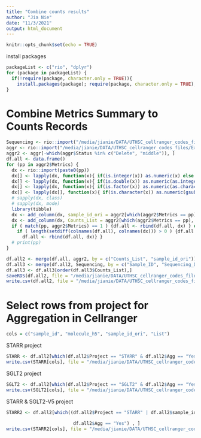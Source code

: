 ```yaml
---
title: "Combine counts results"
author: "Jia Nie"
date: "11/3/2021"
output: html_document
---
```


```r
knitr::opts_chunk$set(echo = TRUE)
```

install packages
```r
packageList <- c("rio", "dplyr")
for (package in packageList) {
  if(!require(package, character.only = TRUE)){
    install.packages(package); require(package, character.only = TRUE); }
}
```

# Combine Metrics Summary to Counts Records
```r
Sequencing <- rio::import("/media/jianie/DATA/UTHSC_cellranger_codes_files/ExperimentSummaryFiles/Form 2_Sequencing Samples.xlsx")
aggr <- rio::import("/media/jianie/DATA/UTHSC_cellranger_codes_files/ExperimentSummaryFiles/Form 3_cellranger_counts_summary.xlsx")
aggr2 <- aggr[-which(aggr$Status %in% c("Delete", "middle")), ]
df.all <- data.frame()
for (pp in aggr2$Metrics) {
  dx <- rio::import(paste0(pp))
  dx[] <- lapply(dx, function(x){ if(is.integer(x)) as.numeric(x) else x} )
  dx[] <- lapply(dx, function(x){ if(is.double(x)) as.numeric(as.integer(x)) else x} )
  dx[] <- lapply(dx, function(x){ if(is.factor(x)) as.numeric(as.character(x)) else x} )
  dx[] <- lapply(dx[], function(x){ if(is.character(x)) as.numeric(gsub("%|,", "", x)) else x} )
  # sapply(dx, class)
  # sapply(dx, mode)
  library(tibble)
  dx <- add_column(dx, sample_id_ori = aggr2[which(aggr2$Metrics == pp), "sample_id_ori"], .before = 1)
  dx <- add_column(dx, Counts_List = aggr2[which(aggr2$Metrics == pp), "Counts_List"], .before = 1)
  if ( match(pp, aggr2$Metrics) == 1 ) {df.all <- rbind(df.all, dx) } else {
    if ( length(setdiff(colnames(df.all), colnames(dx))) > 0 ) {df.all <- dplyr::bind_rows(df.all, dx)} else {
      df.all <- rbind(df.all, dx)} } 
  # print(pp)
}

df.all2 <- merge(df.all, aggr2, by = c("Counts_List", "sample_id_ori"))
df.all3 <- merge(df.all2, Sequencing, by = c("Sample_ID", "Sequencing_Date"))
df.all3 <- df.all3[order(df.all3$Counts_List),]
saveRDS(df.all2, file = "/media/jianie/DATA/UTHSC_cellranger_codes_files/ExperimentSummaryFiles/Counts_Sequencing_Combine.Rds")
write.csv(df.all2, file = "/media/jianie/DATA/UTHSC_cellranger_codes_files/ExperimentSummaryFiles/Counts_Sequencing_Combine.csv", row.names = FALSE)
```

# Select rows from project for Aggregation in Cellranger
```r
cols = c("sample_id", "molecule_h5", "sample_id_ori", "List")
```
STARR project
```r
STARR <- df.all2[which(df.all2$Project == "STARR" & df.all2$Agg == "Yes"), ]
write.csv(STARR[cols], file = "/media/jianie/DATA/UTHSC_cellranger_codes_files/AggrFiles/STARR.agg.csv")
```
SGLT2 project
```r
SGLT2 <- df.all2[which(df.all2$Project == "SGLT2" & df.all2$Agg == "Yes"), ]
write.csv(SGLT2[cols], file = "/media/jianie/DATA/UTHSC_cellranger_codes_files/AggrFiles/SGLT2.agg.csv")
```
STARR & SGLT2-V5 project
```r
STARR2 <- df.all2[which((df.all2$Project == "STARR" | df.all2$sample_id %in% c("76615-V5", "76632-V5", "76638-V5", "76643-V5",
                                                                              "76647-V5", "76649-V5", "76656-V5", "76658-V5")) & 
                         df.all2$Agg == "Yes") , ]
write.csv(STARR2[cols], file = "/media/jianie/DATA/UTHSC_cellranger_codes_files/AggrFiles/STARR2.agg.csv")
```
